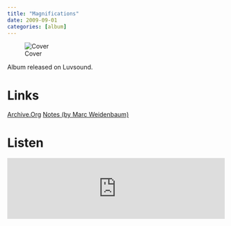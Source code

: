 ```yaml
---
title: "Magnifications"
date: 2009-09-01
categories: [album]
---
```


![Cover](cover.jpeg) 

Album released on Luvsound.

# Links

[Archive.Org](https://archive.org/details/luv022){.btn .btn-primary role="button"} [Notes (by Marc Weidenbaum)](https://archive.org/download/luv022/luv022_onesheet.pdf){.btn .btn-primary role="button"}

# Listen

<iframe src="https://archive.org/embed/luv022" width="500" height="140" frameborder="0" webkitallowfullscreen="true" mozallowfullscreen="true" allowfullscreen></iframe>